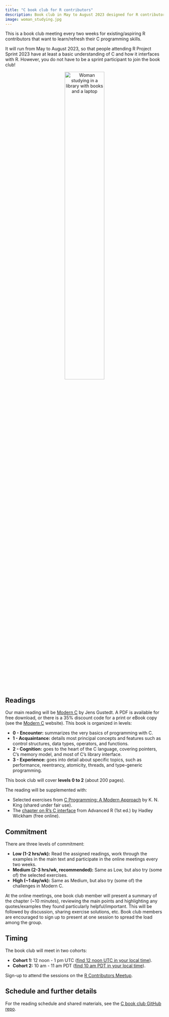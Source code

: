 ```yaml
---
title: "C book club for R contributors"
description: Book club in May to August 2023 designed for R contributors to develop skills in C programming.
image: woman_studying.jpg
---
```


This is a book club meeting every two weeks for existing/aspiring R contributors that want to learn/refresh their C programming skills.

It will run from May to August 2023, so that people attending R Project Sprint 2023 have at least a basic understanding of C and how it interfaces with R. 
However, you do not have to be a sprint participant to join the book club!

<center>
<img src= "woman_studying.jpg" alt="Woman studying in a library with books and a laptop" width="50%">
</center>

## Readings

Our main reading will be [Modern C](https://gustedt.gitlabpages.inria.fr/modern-c/) by Jens Gustedt. A PDF is available for free download, or there is a 35% discount code for a print or eBook copy (see the [Modern C](https://gustedt.gitlabpages.inria.fr/modern-c/) website). This book is organized in levels: 

 - **0 - Encounter:** summarizes the very basics of programming with C.
 - **1 - Acquaintance:** details most principal concepts and features such as control structures, data types, operators, and functions.
 - **2 - Cognition:** goes to the heart of the C language, covering pointers, C’s memory model, and most of C’s library interface. 
 - **3 - Experience:** goes into detail about specific topics, such as performance, reentrancy, atomicity, threads, and type-generic programming. 
 
This book club will cover **levels 0 to 2** (about 200 pages).
 
The reading will be supplemented with:

 - Selected exercises from [C Programming: A Modern Approach](http://knking.com/books/c2/) by K. N. King (shared under fair use).
 - The [chapter on R's C interface](http://adv-r.had.co.nz/C-interface.html) from Advanced R (1st ed.) by Hadley Wickham (free online).

## Commitment

There are three levels of commitment:

- **Low (1-2 hrs/wk):** Read the assigned readings, work through the examples in the main text and participate in the online meetings every two weeks.
- **Medium (2-3 hrs/wk, recommended):** Same as Low, but also try (some of) the selected exercises.
- **High (~1 day/wk):** Same as Medium, but also try (some of) the challenges in Modern C.

At the online meetings, one book club member will present a summary of the chapter (~10 minutes), reviewing the main points and highlighting any quotes/examples they found particularly helpful/important. This will be followed by discussion, sharing exercise solutions, etc. 
Book club members are encouraged to sign up to present at one session to spread the load among the group.

## Timing

The book club will meet in two cohorts:

-   **Cohort 1:** 12 noon - 1 pm UTC ([find 12 noon UTC in your local time](https://everytimezone.com/s/b3dd06ec)).
-   **Cohort 2:** 10 am - 11 am PDT ([find 10 am PDT in your local time](https://everytimezone.com/s/1dd66f3f)).

Sign-up to attend the sessions on the [R Contributors Meetup](https://www.meetup.com/r-contributors/events/).

## Schedule and further details

For the reading schedule and shared materials, see the [C book club GitHub repo](https://github.com/r-devel/c-book-club/).